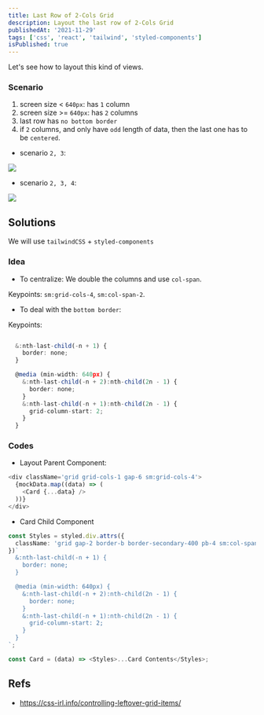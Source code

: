```yaml
---
title: Last Row of 2-Cols Grid
description: Layout the last row of 2-Cols Grid
publishedAt: '2021-11-29'
tags: ['css', 'react', 'tailwind', 'styled-components']
isPublished: true
---
```


Let's see how to layout this kind of views.

### Scenario

1. screen size < `640px`: has `1` column
2. screen size >= `640px`: has `2` columns
3. last row has `no bottom border`
4. if `2` columns, and only have `odd` length of data, then the last one has to be `centered`.

- scenario `2, 3`:

![](https://i.imgur.com/lmUWwz6.png)

- scenario `2, 3, 4`:

![](https://i.imgur.com/Pk9OaHH.png)

## Solutions

We will use `tailwindCSS` + `styled-components`

### Idea

- To centralize: We double the columns and use `col-span`.

Keypoints: `sm:grid-cols-4`, `sm:col-span-2`.

- To deal with the `bottom border`:

Keypoints:

```ts showLineNumbers fileName=.css

  &:nth-last-child(-n + 1) {
    border: none;
  }

  @media (min-width: 640px) {
    &:nth-last-child(-n + 2):nth-child(2n - 1) {
      border: none;
    }
    &:nth-last-child(-n + 1):nth-child(2n - 1) {
      grid-column-start: 2;
    }
  }

```

### Codes

- Layout Parent Component:

```ts
<div className='grid grid-cols-1 gap-6 sm:grid-cols-4'>
  {mockData.map((data) => (
    <Card {...data} />
  ))}
</div>
```

- Card Child Component

```ts
const Styles = styled.div.attrs({
  className: 'grid gap-2 border-b border-secondary-400 pb-4 sm:col-span-2',
})`
  &:nth-last-child(-n + 1) {
    border: none;
  }

  @media (min-width: 640px) {
    &:nth-last-child(-n + 2):nth-child(2n - 1) {
      border: none;
    }
    &:nth-last-child(-n + 1):nth-child(2n - 1) {
      grid-column-start: 2;
    }
  }
`;

const Card = (data) => <Styles>...Card Contents</Styles>;
```

## Refs

- https://css-irl.info/controlling-leftover-grid-items/
